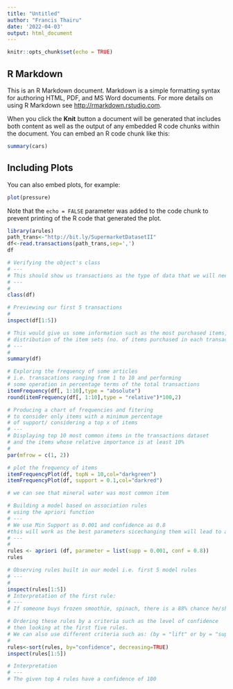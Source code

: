 ```yaml
---
title: "Untitled"
author: "Francis Thairu"
date: '2022-04-03'
output: html_document
---
```


```r
knitr::opts_chunk$set(echo = TRUE)
```

## R Markdown

This is an R Markdown document. Markdown is a simple formatting syntax for authoring HTML, PDF, and MS Word documents. For more details on using R Markdown see <http://rmarkdown.rstudio.com>.

When you click the **Knit** button a document will be generated that includes both content as well as the output of any embedded R code chunks within the document. You can embed an R code chunk like this:

```r
summary(cars)
```

## Including Plots

You can also embed plots, for example:

```r
plot(pressure)
```

Note that the `echo = FALSE` parameter was added to the code chunk to prevent printing of the R code that generated the plot.

```r
library(arules)
path_trans<-"http://bit.ly/SupermarketDatasetII"
df<-read.transactions(path_trans,sep=',')
df
```

```r
# Verifying the object's class
# ---
# This should show us transactions as the type of data that we will need
# ---
# 
class(df)
```

```r
# Previewing our first 5 transactions
#
inspect(df[1:5])
```

```r
# This would give us some information such as the most purchased items, 
# distribution of the item sets (no. of items purchased in each transaction), etc.
# ---
# 
summary(df)
```
```r
# Exploring the frequency of some articles 
# i.e. transacations ranging from 1 to 10 and performing 
# some operation in percentage terms of the total transactions 
itemFrequency(df[, 1:10],type = "absolute")
round(itemFrequency(df[, 1:10],type = "relative")*100,2)
```

```r
# Producing a chart of frequencies and fitering 
# to consider only items with a minimum percentage 
# of support/ considering a top x of items
# ---
# Displaying top 10 most common items in the transactions dataset 
# and the items whose relative importance is at least 10%
# 
par(mfrow = c(1, 2))

# plot the frequency of items
itemFrequencyPlot(df, topN = 10,col="darkgreen")
itemFrequencyPlot(df, support = 0.1,col="darkred")

# we can see that mineral water was most common item
```

```r
# Building a model based on association rules 
# using the apriori function 
# ---
# We use Min Support as 0.001 and confidence as 0.8
#this will work as the best parameters sicechanging them will lead to a big rise or drop in rules.
# ---
# 
rules <- apriori (df, parameter = list(supp = 0.001, conf = 0.8))
rules
```
```r
# Observing rules built in our model i.e. first 5 model rules
# ---
# 
inspect(rules[1:5])
# Interpretation of the first rule:
# ---
# If someone buys frozen smoothie, spinach, there is a 88% chance he/she will also buy mineral water
```

```r
# Ordering these rules by a criteria such as the level of confidence
# then looking at the first five rules.
# We can also use different criteria such as: (by = "lift" or by = "support")
# 
rules<-sort(rules, by="confidence", decreasing=TRUE)
inspect(rules[1:5])

# Interpretation
# ---
# The given top 4 rules have a confidence of 100
```

